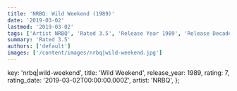 ```yaml
---
title: 'NRBQ: Wild Weekend (1989)'
date: '2019-03-02'
lastmod: '2019-03-02'
tags: ['Artist NRBQ', 'Rated 3.5', 'Release Year 1989', 'Release Decade 1980']
summary: 'Rated 3.5'
authors: ['default']
images: ['/content/images/nrbq|wild-weekend.jpg']
---
```


  key: 'nrbq|wild-weekend',
  title: 'Wild Weekend',
  release_year: 1989,
  rating: 7,
  rating_date: '2019-03-02T00:00:00.000Z',
  artist: 'NRBQ',
};

<MusicRating data={data} />
